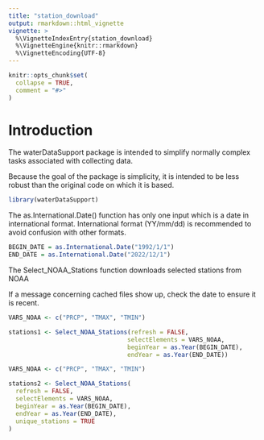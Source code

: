 ```yaml
---
title: "station_download"
output: rmarkdown::html_vignette
vignette: >
  %\VignetteIndexEntry{station_download}
  %\VignetteEngine{knitr::rmarkdown}
  %\VignetteEncoding{UTF-8}
---
```


```r
knitr::opts_chunk$set(
  collapse = TRUE,
  comment = "#>"
)
```

# Introduction

The waterDataSupport package is intended to simplify normally complex tasks
associated with collecting data.

Because the goal of the package is simplicity, it is intended to be less robust
than the original code on which it is based.


```r
library(waterDataSupport)
```

The as.International.Date() function has only one input which is a date in 
international format.  International format (YY/mm/dd) is recommended to avoid 
confusion with other formats.

```r

BEGIN_DATE = as.International.Date("1992/1/1")
END_DATE = as.International.Date("2022/12/1")


```


The Select_NOAA_Stations function downloads selected stations from NOAA

If a message concerning cached files show up, check the date to ensure it is 
recent.

```r


VARS_NOAA <- c("PRCP", "TMAX", "TMIN")

stations1 <- Select_NOAA_Stations(refresh = FALSE,
                                 selectElements = VARS_NOAA,
                                 beginYear = as.Year(BEGIN_DATE),
                                 endYear = as.Year(END_DATE))
```

```r

VARS_NOAA <- c("PRCP", "TMAX", "TMIN")

stations2 <- Select_NOAA_Stations(
  refresh = FALSE,
  selectElements = VARS_NOAA,
  beginYear = as.Year(BEGIN_DATE),
  endYear = as.Year(END_DATE),
  unique_stations = TRUE
)




```





